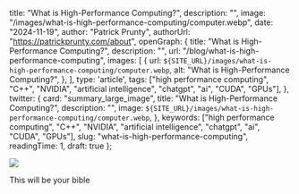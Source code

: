 
  title: "What is High-Performance Computing?",
  description: "",
  image: "/images/what-is-high-performance-computing/computer.webp",
  date: "2024-11-19",
  author: "Patrick Prunty",
  authorUrl: "https://patrickprunty.com/about",
  openGraph: {
    title: "What is High-Performance Computing?",
    description: "",
    url: "/blog/what-is-high-performance-computing",
    images: [
      {
        url: `${SITE_URL}/images/what-is-high-performance-computing/computer.webp`,
        alt: "What is High-Performance Computing?",
      },
    ],
    type: 'article',
    tags: ["high performance computing", "C++", "NVIDIA", "artificial intelligence", "chatgpt", "ai", "CUDA", "GPUs"],
  },
  twitter: {
    card: "summary_large_image",
    title: "What is High-Performance Computing?",
    description: "",
    image: `${SITE_URL}/images/what-is-high-performance-computing/computer.webp`,
  },
  keywords: ["high performance computing", "C++", "NVIDIA", "artificial intelligence", "chatgpt", "ai", "CUDA", "GPUs"],
  slug: "what-is-high-performance-computing",
  readingTime: 1,
  draft: true
};


![](/images/what-is-high-performance-computing/c++.jpg)
<Caption>This will be your bible</Caption>